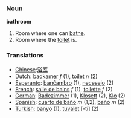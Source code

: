 === Noun ===

'''bathroom'''

# Room where one can [[bathe]].
# Room where the [[toilet]] is.

=== Translations ===

*[[Chinese]]:[[浴室]]
*[[Dutch]]: [[badkamer]] ''f'' (1), [[toilet]] ''n'' (2)
*[[Esperanto]]: [[banĉambro]] (1), [[necesejo]] (2)
*[[French]]: [[salle de bains]] ''f'' (1), [[toilette]] ''f'' (2)
*[[German]]: [[Badezimmer]] (1), [[Klosett]] (2), [[Klo]] (2)
*[[Spanish]]: [[cuarto de baño]] ''m'' (1,2), [[baño]] ''m'' (2)
*[[Turkish]]: [[banyo]] (1), [[tuvalet]] [-ti] (2)